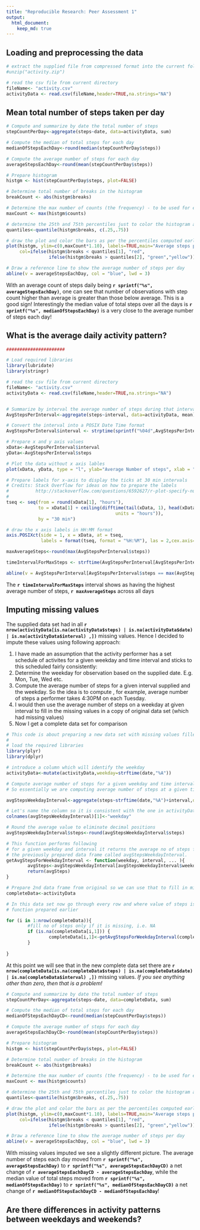 ```yaml
---
title: "Reproducible Research: Peer Assessment 1"
output: 
  html_document:
    keep_md: true
---
```



## Loading and preprocessing the data
```r
# extract the supplied file from compressed format into the current folder
#unzip("activity.zip")

# read the csv file from current directory
fileName<- "activity.csv"
activityData <- read.csv(fileName,header=TRUE,na.strings="NA")


```

## Mean total number of steps taken per day
``` r
# Compute and summarize by date the total number of steps
stepCountPerDay<-aggregate(steps~date, data=activityData, sum)

# Compute the median of total steps for each day
medianOfStepsEachDay<-round(median(stepCountPerDay$steps))

# Compute the average number of steps for each day 
averageStepsEachDay<-round(mean(stepCountPerDay$steps))

# Prepare histogram
histgm <- hist(stepCountPerDay$steps, plot=FALSE)

# Determine total number of breaks in the histogram
breakCount <- abs(histgm$breaks)

# Determine the max number of counts (the frequency) - to be used for extending the y-axis
maxCount <- max(histgm$counts)

# determine the 25th and 75th percentiles just to color the histogram accodingly
quantiles<-quantile(histgm$breaks, c(.25,.75))

# draw the plot and color the bars as per the percentiles computed earlier
plot(histgm, ylim=c(0,maxCount*1.10), labels=TRUE,main="Average steps per day",xlab="No of Steps",
     col=ifelse(histgm$breaks < quantiles[1], "red", 
                ifelse(histgm$breaks > quantiles[2], "green","yellow")))

# Draw a reference line to show the average number of steps per day     
abline(v = averageStepsEachDay, col = "blue", lwd = 3)

```
With an average count of steps daily being __`r sprintf("%s", averageStepsEachDay)`__, one can see that number of observations with step count higher than average is greater than those below average. This is a good sign! Interestingly the median value of total steps over all the days is __`r sprintf("%s", medianOfStepsEachDay)`__ is a very close to the average number of steps each day!


## What is the average daily activity pattern?
```r
######################

# Load required libraries
library(lubridate)
library(stringr)

# read the csv file from current directory
fileName<- "activity.csv"
activityData <- read.csv(fileName,header=TRUE,na.strings="NA")


# Summarize by interval the average number of steps during that interval over all the days
AvgStepsPerInterval<-aggregate(steps~interval, data=activityData, mean)

# Convert the interval into a POSIX Date Time format
AvgStepsPerInterval$interval <- strptime(sprintf("%04d",AvgStepsPerInterval$interval),"%H%M")

# Prepare x and y axis values
xData<-AvgStepsPerInterval$interval
yData<-AvgStepsPerInterval$steps

# Plot the data without x axis lables
plot(xData, yData, type = "l", ylab="Average Number of steps", xlab = "Time of day", xaxt = "n")

# Prepare labels for x-axis to display the ticks at 30 min intervals
# Credits: Stack Overflow for ideas on how to prepare the labels
#          http://stackoverflow.com/questions/6592627/r-plot-specify-number-of-time-tickmarks-time-date-equivalent-to-pretty
#
tseq <- seq(from = round(xData[1], "hours"),
            to = xData[1] + ceiling(difftime(tail(xData, 1), head(xData, 1), 
                                         units = "hours")),
            by = "30 min")

# draw the x axis labels in HH:MM format
axis.POSIXct(side = 1, x = xData, at = tseq,
             labels = format(tseq, format = "%H:%M"), las = 2,cex.axis=.60,font=2)

maxAverageSteps<-round(max(AvgStepsPerInterval$steps))

timeIntervalForMaxSteps <- strftime(AvgStepsPerInterval[AvgStepsPerInterval$steps == max(AvgStepsPerInterval$steps),1],"%r")

abline(v = AvgStepsPerInterval[AvgStepsPerInterval$steps == max(AvgStepsPerInterval$steps),1], col = "blue", lwd = 1)
```

The __`r timeIntervalForMaxSteps`__ interval shows as having the highest average number of steps, __`r maxAverageSteps`__ across all days

## Imputing missing values

The supplied data set had in all __`r nrow(activityData[is.na(activityData$steps) | is.na(activityData$date) | is.na(activityData$interval) ,])`__ missing values. Hence I decided to impute these values using following approach:

1. I have made an assumption that the activity performer has a set schedule of activites for a given weekday and time interval and sticks to this scheduled fairly consistently:
2. Determine the weekday for observation based on the supplied date. E.g. Mon, Tue, Wed etc.
3. Compute the average number of steps for a given interval supplied and the weekday. So the idea is to compute , for example, average number of steps a performer takes 4:30PM on each Tuesday. 
4. I would then use the average number of steps on a weekday at given interval to fill in the missing values in a copy of original data set (which had missing values)
5. Now I get a complete data set for comparison

```r
# This code is about preparing a new data set with missing values filled in based on approach described above
#
# load the required libraries
library(plyr)
library(dplyr)

# introduce a column which will identify the weekday
activityData<-mutate(activityData,weekday=strftime(date,"%A"))

# Compute average number of steps for a given weekday and time interval over all the dates
# So essentially we are computing average number of steps at a given time interval on all Mondays, Tuesdays etc..

avgStepsWeekdayInterval<-aggregate(steps~strftime(date,"%A")+interval,data=activityData, mean)

# Let's name the column so it is consistent with the one in activityData dataframe
colnames(avgStepsWeekdayInterval)[1]<-"weekday"

# Round the average value to eliminate decimal positions
avgStepsWeekdayInterval$steps<-round(avgStepsWeekdayInterval$steps)

# This function performs following
# for a given weekday and interval it returns the average no of steps for that weekday and interval from 
# the previously prepared data frame called avgStepsWeekdayInterval.
getAvgStepsForWeekdayInterval <- function(weekday, interval, ... ){
        avgSteps<-avgStepsWeekdayInterval[avgStepsWeekdayInterval$weekday==weekday & avgStepsWeekdayInterval$interval==interval,3]
        return(avgSteps)
}

# Prepare 2nd data frame from original so we can use that to fill in missing values
completeData<-activityData

# In this data set now go through every row and where value of steps is missing, fill it using the
# function prepared earlier

for (i in 1:nrow(completeData)){
        #fill no of steps only if it is missing, i.e. NA
        if (is.na(completeData[i,1])) {
                completeData[i,1]<-getAvgStepsForWeekdayInterval(completeData[i,4],completeData[i,3])
        }
        
}

```
At this point we will see that in the new complete data set there are __`r nrow(completeData[is.na(completeData$steps) | is.na(completeData$date) | is.na(completeData$interval) ,])`__ missing values. *If you see anything other than zero, then that is a problem!*

```r
# Compute and summarize by date the total number of steps
stepCountPerDay<-aggregate(steps~date, data=completeData, sum)

# Compute the median of total steps for each day
medianOfStepsEachDayCD<-round(median(stepCountPerDay$steps))

# Compute the average number of steps for each day 
averageStepsEachDayCD<-round(mean(stepCountPerDay$steps))

# Prepare histogram
histgm <- hist(stepCountPerDay$steps, plot=FALSE)

# Determine total number of breaks in the histogram
breakCount <- abs(histgm$breaks)

# Determine the max number of counts (the frequency) - to be used for extending the y-axis
maxCount <- max(histgm$counts)

# determine the 25th and 75th percentiles just to color the histogram accodingly
quantiles<-quantile(histgm$breaks, c(.25,.75))

# draw the plot and color the bars as per the percentiles computed earlier
plot(histgm, ylim=c(0,maxCount*1.10), labels=TRUE,main="Average steps per day",xlab="No of Steps",
     col=ifelse(histgm$breaks < quantiles[1], "red", 
                ifelse(histgm$breaks > quantiles[2], "green","yellow")))

# Draw a reference line to show the average number of steps per day     
abline(v = averageStepsEachDay, col = "blue", lwd = 3)

```

With missing values imputed we see a slightly different picture. The average number of steps each day moved from __`r sprintf("%s", averageStepsEachDay)`__ to __`r sprintf("%s", averageStepsEachDayCD)`__ a net change of __`r averageStepsEachDayCD - averageStepsEachDay`__, while the median value of total steps moved from __`r sprintf("%s", medianOfStepsEachDay)`__ to __`r sprintf("%s", medianOfStepsEachDayCD)`__ a net change of __`r medianOfStepsEachDayCD - medianOfStepsEachDay`__!


## Are there differences in activity patterns between weekdays and weekends?
